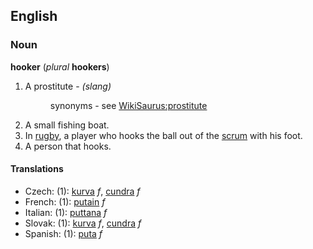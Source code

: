 ==English==
===Noun===
'''hooker''' (''plural'' '''hookers''')

#A prostitute - ''(slang)''
#:synonyms - see [[WikiSaurus:prostitute]]
#A small fishing boat.
#In [[rugby]], a player who hooks the ball out of the [[scrum]] with his foot.
#A person that hooks.


==== Translations ====
*Czech: (1): [[kurva]] ''f'', [[cundra]] ''f''
*French: (1): [[putain]] ''f''
*Italian: (1): [[puttana]] ''f''
*Slovak: (1): [[kurva]] ''f'', [[cundra]] ''f''
*Spanish: (1): [[puta]] ''f''